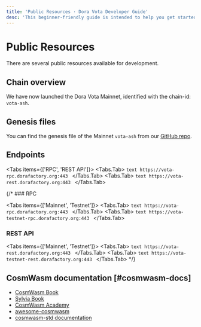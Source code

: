 ```yaml
---
title: 'Public Resources · Dora Vota Developer Guide'
desc: 'This beginner-friendly guide is intended to help you get started with Dora Vota and build on it.'
---
```



# Public Resources

There are several public resources available for development.

## Chain overview

We have now launched the Dora Vota Mainnet, identified with the chain-id: `vota-ash`.

## Genesis files

You can find the genesis file of the Mainnet `vota-ash` from our [GitHub repo](https://github.com/DoraFactory/doravota/blob/main/config/genesis.json).

## Endpoints

<Tabs items={['RPC', 'REST API']}>
  <Tabs.Tab>
    ```text
    https://vota-rpc.dorafactory.org:443
    ```
  </Tabs.Tab>
  <Tabs.Tab>
    ```text
    https://vota-rest.dorafactory.org:443
    ```
  </Tabs.Tab>
</Tabs>

{/* ### RPC

<Tabs items={['Mainnet', 'Testnet']}>
  <Tabs.Tab>
    ```text
    https://vota-rpc.dorafactory.org:443
    ```
  </Tabs.Tab>
  <Tabs.Tab>
    ```text
    https://vota-testnet-rpc.dorafactory.org:443
    ```
  </Tabs.Tab>
</Tabs>

### REST API

<Tabs items={['Mainnet', 'Testnet']}>
  <Tabs.Tab>
    ```text
    https://vota-rest.dorafactory.org:443
    ```
  </Tabs.Tab>
  <Tabs.Tab>
    ```text
    https://vota-testnet-rest.dorafactory.org:443
    ```
  </Tabs.Tab>
</Tabs> */}

## CosmWasm documentation [#cosmwasm-docs]

- [CosmWasm Book](https://book.cosmwasm.com/)
- [Sylvia Book](https://cosmwasm.github.io/sylvia-book/index.html)
- [CosmWasm Academy](https://academy.cosmwasm.com/)
- [awesome-cosmwasm](https://github.com/CosmWasm/awesome-cosmwasm)
- [cosmwasm-std documentation](https://docs.rs/cosmwasm-std/latest/cosmwasm_std/)

